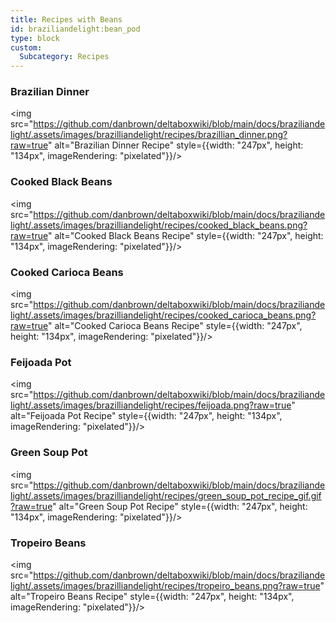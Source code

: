 ```yaml
---
title: Recipes with Beans
id: braziliandelight:bean_pod
type: block
custom:
  Subcategory: Recipes
---
```


### Brazilian Dinner
<img src="https://github.com/danbrown/deltaboxwiki/blob/main/docs/braziliandelight/.assets/images/brazilliandelight/recipes/brazillian_dinner.png?raw=true" alt="Brazilian Dinner Recipe" style={{width: "247px", height: "134px", imageRendering: "pixelated"}}/>

### Cooked Black Beans
<img src="https://github.com/danbrown/deltaboxwiki/blob/main/docs/braziliandelight/.assets/images/brazilliandelight/recipes/cooked_black_beans.png?raw=true" alt="Cooked Black Beans Recipe" style={{width: "247px", height: "134px", imageRendering: "pixelated"}}/>

### Cooked Carioca Beans
<img src="https://github.com/danbrown/deltaboxwiki/blob/main/docs/braziliandelight/.assets/images/brazilliandelight/recipes/cooked_carioca_beans.png?raw=true" alt="Cooked Carioca Beans Recipe" style={{width: "247px", height: "134px", imageRendering: "pixelated"}}/>

### Feijoada Pot
<img src="https://github.com/danbrown/deltaboxwiki/blob/main/docs/braziliandelight/.assets/images/brazilliandelight/recipes/feijoada.png?raw=true" alt="Feijoada Pot Recipe" style={{width: "247px", height: "134px", imageRendering: "pixelated"}}/>

### Green Soup Pot
<img src="https://github.com/danbrown/deltaboxwiki/blob/main/docs/braziliandelight/.assets/images/brazilliandelight/recipes/green_soup_pot_recipe_gif.gif?raw=true" alt="Green Soup Pot Recipe" style={{width: "247px", height: "134px", imageRendering: "pixelated"}}/>

### Tropeiro Beans
<img src="https://github.com/danbrown/deltaboxwiki/blob/main/docs/braziliandelight/.assets/images/brazilliandelight/recipes/tropeiro_beans.png?raw=true" alt="Tropeiro Beans Recipe" style={{width: "247px", height: "134px", imageRendering: "pixelated"}}/>